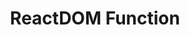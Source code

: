 ---
id: "react_easy_mc_006"
questionType: "MULTIPLE_CHOICE"
title: "ReactDOM Function"
description: "Which method is used to render a React component?"
difficulty: "EASY"
category: "React"
options:
  - "ReactDOM.render()"
  - "React.render()"
  - "React.create()"
  - "ReactDOM.mount()"
correctAnswer: 0
---